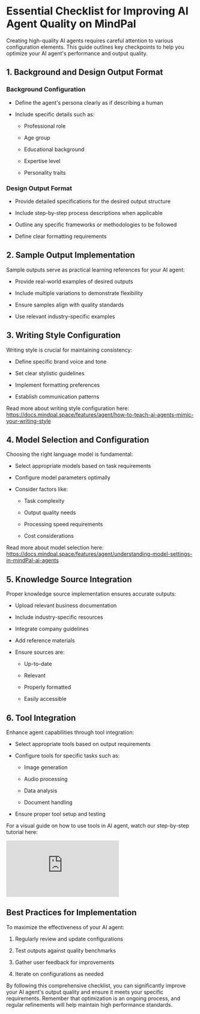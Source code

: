 # Essential Checklist for Improving AI Agent Quality on MindPal

Creating high-quality AI agents requires careful attention to various configuration elements. This guide outlines key checkpoints to help you optimize your AI agent's performance and output quality.

## 1\. Background and Design Output Format

### Background Configuration

*   Define the agent's persona clearly as if describing a human
    
*   Include specific details such as:
    
    *   Professional role
        
    *   Age group
        
    *   Educational background
        
    *   Expertise level
        
    *   Personality traits
        

### Design Output Format

*   Provide detailed specifications for the desired output structure
    
*   Include step-by-step process descriptions when applicable
    
*   Outline any specific frameworks or methodologies to be followed
    
*   Define clear formatting requirements
    

## 2\. Sample Output Implementation

Sample outputs serve as practical learning references for your AI agent:

*   Provide real-world examples of desired outputs
    
*   Include multiple variations to demonstrate flexibility
    
*   Ensure samples align with quality standards
    
*   Use relevant industry-specific examples
    

## 3\. Writing Style Configuration

Writing style is crucial for maintaining consistency:

*   Define specific brand voice and tone
    
*   Set clear stylistic guidelines
    
*   Implement formatting preferences
    
*   Establish communication patterns

Read more about writing style configuration here: https://docs.mindpal.space/features/agent/how-to-teach-ai-agents-mimic-your-writing-style    

## 4\. Model Selection and Configuration

Choosing the right language model is fundamental:

*   Select appropriate models based on task requirements
    
*   Configure model parameters optimally
    
*   Consider factors like:
    
    *   Task complexity
        
    *   Output quality needs
        
    *   Processing speed requirements
        
    *   Cost considerations

Read more about model selection here: https://docs.mindpal.space/features/agent/understanding-model-settings-in-mindPal-ai-agents    
        

## 5\. Knowledge Source Integration

Proper knowledge source implementation ensures accurate outputs:

*   Upload relevant business documentation
    
*   Include industry-specific resources
    
*   Integrate company guidelines
    
*   Add reference materials
    
*   Ensure sources are:
    
    *   Up-to-date
        
    *   Relevant
        
    *   Properly formatted
        
    *   Easily accessible
        

## 6\. Tool Integration

Enhance agent capabilities through tool integration:

*   Select appropriate tools based on output requirements
    
*   Configure tools for specific tasks such as:
    
    *   Image generation
        
    *   Audio processing
        
    *   Data analysis
        
    *   Document handling
        
*   Ensure proper tool setup and testing
    
For a visual guide on how to use tools in AI agent, watch our step-by-step tutorial here:
<iframe
  style={{ width: "100%", aspectRatio: "16/9", marginTop: "32px" }}
  src="https://www.youtube.com/embed/dukwBTra4NA"
  title="YouTube video player"
  frameBorder="0"
  allow="accelerometer; autoplay; clipboard-write; encrypted-media; gyroscope; picture-in-picture; web-share"
  allowFullScreen
></iframe>


## Best Practices for Implementation

To maximize the effectiveness of your AI agent:

1.  Regularly review and update configurations
    
2.  Test outputs against quality benchmarks
    
3.  Gather user feedback for improvements
        
4.  Iterate on configurations as needed
    

By following this comprehensive checklist, you can significantly improve your AI agent's output quality and ensure it meets your specific requirements. Remember that optimization is an ongoing process, and regular refinements will help maintain high performance standards.


<PageFooter />
